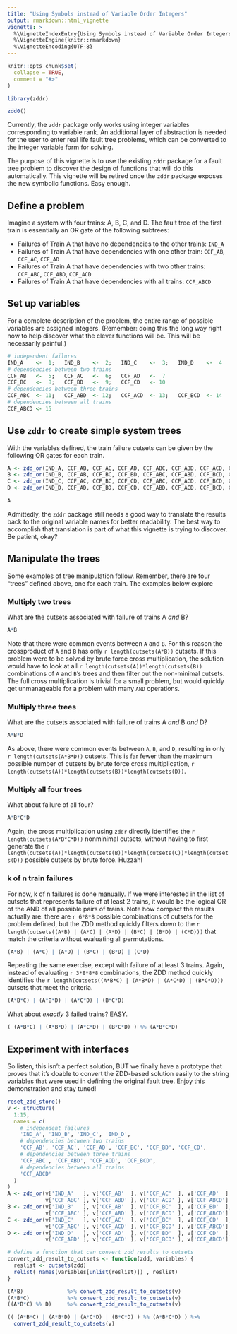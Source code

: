 ```yaml
---
title: "Using Symbols instead of Variable Order Integers"
output: rmarkdown::html_vignette
vignette: >
  %\VignetteIndexEntry{Using Symbols instead of Variable Order Integers}
  %\VignetteEngine{knitr::rmarkdown}
  %\VignetteEncoding{UTF-8}
---
```


```r
knitr::opts_chunk$set(
  collapse = TRUE,
  comment = "#>"
)
```

```r
library(zddr)
```

```r
zdd0()
```

Currently, the `zddr` package only works using integer variables corresponding
to variable rank. An additional layer of abstraction is needed for the user to
enter real life fault tree problems, which can be converted to the integer
variable form for solving.

The purpose of this vignette is to use the existing `zddr` package for a fault
tree problem to discover the design of functions that will do this 
automatically. This vignette will be retired once the `zddr` package exposes
the new symbolic functions. Easy enough.

## Define a problem

Imagine a system with four trains: A, B, C, and D. The fault tree of the first
train is essentially an OR gate of the following subtrees:

* Failures of Train A that have no dependencies to the other trains: 
  `IND_A`
* Failures of Train A that have dependencies with one other train: 
  `CCF_AB`, `CCF_AC`, `CCF_AD`
* Failures of Train A that have dependencies with two other trains:
  `CCF_ABC`, `CCF_ABD`, `CCF_ACD`
* Failures of Train A that have dependencies with all trains:
  `CCF_ABCD`

## Set up variables

For a complete description of the problem, the entire range of possible 
variables are assigned integers. (Remember: doing this the long way right now to
help discover what the clever functions will be. This will be necessarily 
painful.)

```r
# independent failures
IND_A    <-  1;   IND_B    <-  2;   IND_C    <-  3;   IND_D    <-  4
# dependencies between two trains
CCF_AB   <-  5;   CCF_AC   <-  6;   CCF_AD   <-  7
CCF_BC   <-  8;   CCF_BD   <-  9;   CCF_CD   <- 10
# dependencies between three trains
CCF_ABC  <- 11;   CCF_ABD  <- 12;   CCF_ACD  <- 13;   CCF_BCD  <- 14
# dependencies between all trains
CCF_ABCD <- 15
```

## Use `zddr` to create simple system trees

With the variables defined, the train failure cutsets can be given by the 
following OR gates for each train.

```r
A <- zdd_or(IND_A, CCF_AB, CCF_AC, CCF_AD, CCF_ABC, CCF_ABD, CCF_ACD, CCF_ABCD)
B <- zdd_or(IND_B, CCF_AB, CCF_BC, CCF_BD, CCF_ABC, CCF_ABD, CCF_BCD, CCF_ABCD)
C <- zdd_or(IND_C, CCF_AC, CCF_BC, CCF_CD, CCF_ABC, CCF_ACD, CCF_BCD, CCF_ABCD)
D <- zdd_or(IND_D, CCF_AD, CCF_BD, CCF_CD, CCF_ABD, CCF_ACD, CCF_BCD, CCF_ABCD)
```

```r
A
```

Admittedly, the `zddr` package still needs a good way to translate the results
back to the original variable names for better readability. The best way to 
accomplish that translation is part of what this vignette is trying to discover.
Be patient, okay?

## Manipulate the trees

Some examples of tree manipulation follow. Remember, there are four "trees" 
defined above, one for each train. The examples below explore 

### Multiply two trees

What are the cutsets associated with failure of trains A _and_ B? 

```r
A*B
```

Note that there were common events between `A` and `B`. For this reason
the crossproduct of `A` and `B` has only `r length(cutsets(A*B))` cutsets. If 
this problem were to be solved by brute force cross multiplication, the solution
would have to look at all `r length(cutsets(A))*length(cutsets(B))` combinations
of `A` and `B`'s trees and then filter out the non-minimal cutsets. The full
cross multiplication is trivial for a small problem, but would quickly get 
unmanageable for a problem with many `AND` operations. 

### Multiply three trees

What are the cutsets associated with failure of trains A _and_ B _and_ D?

```r
A*B*D
```

As above, there were common events between `A`, `B`, and `D`, resulting in only
`r length(cutsets(A*B*D))` cutsets. This is far fewer than the maximum possible
number of cutsets by brute force cross multiplication,
`r length(cutsets(A))*length(cutsets(B))*length(cutsets(D))`.

### Multiply all four trees

What about failure of all four?

```r
A*B*C*D
```

Again, the cross multiplication using `zddr` directly identifies the 
`r length(cutsets(A*B*C*D))` nonminimal cutsets, without having to first 
generate the 
`r length(cutsets(A))*length(cutsets(B))*length(cutsets(C))*length(cutsets(D))`
possible cutsets by brute force. Huzzah!


### k of n train failures

For now, k of n failures is done manually. If we were interested in the list
of cutsets that represents failure of at least 2 trains, it would be the 
logical OR of the AND of all possible pairs of trains. Note how compact the 
results actually are: there are `r 6*8*8` possible combinations of cutsets for 
the problem defined, but the ZDD method quickly filters down to the 
`r length(cutsets((A*B) | (A*C) | (A*D) | (B*C) | (B*D) | (C*D)))` 
that match the criteria without evaluating all permutations.

```r
(A*B) | (A*C) | (A*D) | (B*C) | (B*D) | (C*D)
```

Repeating the same exercise, except with failure of at least 3 trains. Again, 
instead of evaluating `r 3*8*8*8` combinations, the ZDD method quickly 
identifies the 
`r length(cutsets((A*B*C) | (A*B*D) | (A*C*D) | (B*C*D)))` 
cutsets that meet the criteria.

```r
(A*B*C) | (A*B*D) | (A*C*D) | (B*C*D) 
```

What about _exactly_ 3 failed trains? EASY.

```r
( (A*B*C) | (A*B*D) | (A*C*D) | (B*C*D) ) %% (A*B*C*D)
```

## Experiment with interfaces

So listen, this isn't a perfect solution, BUT we finally have a prototype that
proves that it's doable to convert the ZDD-based solution easily to the string
variables that were used in defining the original fault tree. Enjoy this 
demonstration and stay tuned!

```r
reset_zdd_store()
v <- structure(
  1:15,
  names = c(
    # independent failures
    'IND_A', 'IND_B', 'IND_C', 'IND_D', 
    # dependencies between two trains
    'CCF_AB', 'CCF_AC', 'CCF_AD', 'CCF_BC', 'CCF_BD', 'CCF_CD', 
    # dependencies between three trains
    'CCF_ABC', 'CCF_ABD', 'CCF_ACD', 'CCF_BCD', 
    # dependencies between all trains
    'CCF_ABCD'
  ) 
)
A <- zdd_or(v['IND_A'   ], v['CCF_AB'  ], v['CCF_AC'  ], v['CCF_AD'  ], 
            v['CCF_ABC' ], v['CCF_ABD' ], v['CCF_ACD' ], v['CCF_ABCD'] )
B <- zdd_or(v['IND_B'   ], v['CCF_AB'  ], v['CCF_BC'  ], v['CCF_BD'  ], 
            v['CCF_ABC' ], v['CCF_ABD' ], v['CCF_BCD' ], v['CCF_ABCD'] )
C <- zdd_or(v['IND_C'   ], v['CCF_AC'  ], v['CCF_BC'  ], v['CCF_CD'  ], 
            v['CCF_ABC' ], v['CCF_ACD' ], v['CCF_BCD' ], v['CCF_ABCD'] )
D <- zdd_or(v['IND_D'   ], v['CCF_AD'  ], v['CCF_BD'  ], v['CCF_CD'  ], 
            v['CCF_ABD' ], v['CCF_ACD' ], v['CCF_BCD' ], v['CCF_ABCD'] )

# define a function that can convert zdd results to cutsets
convert_zdd_result_to_cutsets <- function(zdd, variables) {
  reslist <- cutsets(zdd)
  relist( names(variables[unlist(reslist)]) , reslist)
}

(A*B)              %>% convert_zdd_result_to_cutsets(v)
(A*B*C)            %>% convert_zdd_result_to_cutsets(v)
((A*B*C) %% D)     %>% convert_zdd_result_to_cutsets(v)

(( (A*B*C) | (A*B*D) | (A*C*D) | (B*C*D) ) %% (A*B*C*D) ) %>% 
  convert_zdd_result_to_cutsets(v)
```


